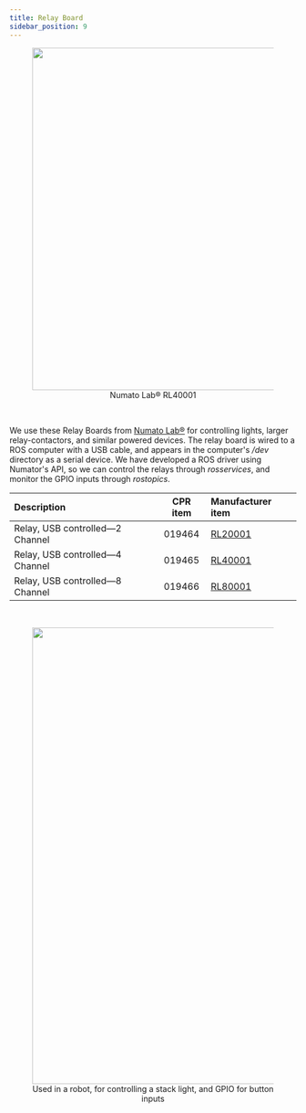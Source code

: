 ```yaml
---
title: Relay Board
sidebar_position: 9
---
```


<center>
  <figure>
    <img
      src="/img/accessories_images/relay_board_1.png"
      width="600"
    />
    <figcaption>Numato Lab® RL40001</figcaption>
  </figure>
</center>

<br />

We use these Relay Boards from [Numato Lab®](https://numato.com/) for controlling lights, larger relay-contactors, and similar powered devices.
The relay board is wired to a ROS computer with a USB cable, and appears in the computer's _/dev_ directory as a serial device.
We have developed a ROS driver using Numator's API, so we can control the relays through _rosservices_, and monitor the GPIO inputs through _rostopics_.

| Description                     | CPR item | Manufacturer item                                                 |
| :------------------------------ | :------: | :---------------------------------------------------------------- |
| Relay, USB controlled—2 Channel |  019464  | [RL20001](https://numato.com/product/2-channel-usb-relay-module/) |
| Relay, USB controlled—4 Channel |  019465  | [RL40001](https://numato.com/product/4-channel-usb-relay-module/) |
| Relay, USB controlled—8 Channel |  019466  | [RL80001](https://numato.com/product/8-channel-usb-relay-module/) |

<br />

<center>
  <figure>
    <img
      src="/img/accessories_images/relay_board_2.png"
      width="800"
    />
    <figcaption>Used in a robot, for controlling a stack light, and GPIO for button inputs</figcaption>
  </figure>
</center>
